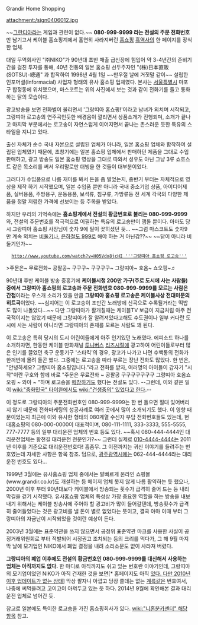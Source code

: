 Grandir Home Shopping

attachment:/sign0406012.jpg

~~[[그란디아]]라는 게임과 관련이 없다.~~
'''080-999-9999 라는 전설의 주문 전화번호'''만 남기고서 케이블 홈쇼핑계에서 홀연히 사라져버린 [[홈쇼핑]] [[흑역사]]의 한 페이지를 장식한 업체.

대일 무역회사인 "㈜NIKO"가 90년대 초반 매출 급신장에 힘입어 약 3-4년간의 준비기간을 걸친 투자를 통해, 40년 전통의 일본 홈쇼핑 선두주자인 "(株)日本直販(SOTSU)-總通" 과 합작하여 1996년 4월 1일 ~~만우절 날에 거짓말 같이~~ 설립한 인포머셜(Informacial) 사업자 형태의 유사 홈쇼핑 업체였다. 본사는 [[서울]]특별시 마포구 합정동에 위치했으며, 마스코트는 위의 사진에서 보는 것과 같이 전화기를 들고 통화하는 닭의 모습이다. 

광고방송을 보면 전화벨이 울리면서 '그랑띠아 홈쇼핑!'이라고 남녀가 외치며 시작되고, 그랑띠아 로고송의 연주곡인듯한 배경음이 깔리면서 상품소개가 진행되며, 소개가 끝나고 마지막 부분에서는 로고송이 자연스럽게 이어지면서 끝나는 촌스러운 듯한 특유의 스타일을 지니고 있다.

출신 자체가 순수 국내 자본으로 설립된 업체가 아니라, 일본 홈쇼핑 업체와 합작하여 설립된 업체였기 때문에, 초창기에는 일본 홈쇼핑 업체에서 판매하던 제품을 그대로 수입판매하고, 광고 방송도 일본 홈쇼핑 영상을 그대로 따와서 성우도 아닌 그냥 3류 쇼호스트 같은 목소리를 써서 우리말로만 더빙을 한 것들이 대부분이었다. 

그러다가 수입품으로 나름 재미를 봐서 돈을 좀 벌었는지, 중반기 부터는 자체적으로 영상을 제작 하기 시작했으며, 일본 수입품 뿐만 아니라 국내 중소기업 상품, 아이디어제품, 실버용품, 주방용구, 운동용품, 보석류, 침구류, 가방류등 전 세계 각국의 다양한 제품을 정말 저렴한 가격에 선보이는 등 주목을 받았다.

하지만 우리의 기억속에는 '''홈쇼핑계에서 전설의 황금번호로 불리는 080-999-9999''' 와, 전설의 주문번호를 적극적으로 어필하는 특유의 로고송만이 맴돌 뿐이다. 아마도 당시 그랑띠아 홈쇼핑 사장님이 숫자 9에 필이 꽂히셨던 듯... ~~그럼 마스코트도 숫자9 만 계속 외치는 [[비둘기]]나, [[은하철도 999]]로 해야 하는 거 아닌감??~~ ~~닭이 아니라 비둘기인가~~

   [[http://www.youtube.com/watch?v=H05Vdx8jcHI '''그랑띠아 홈쇼핑 로고송''']]  
>주문은~ 무료전화~ 공팔공~ 구구구~ 구구구구~ 그랑띠아~ 호옴~ 쇼오핑~♬

90년대 후반 케이블 방송 중흥기에 '''케이블시청 200만 가구(주로 도시에 사는 사람들)중에서 그랑띠아 홈쇼핑의 로고송과 주문 전화번호 080-999-9999를 모르는 사람은 간첩'''이라는 우스개 소리가 있을 만큼 '''그랑띠아 홈쇼핑 로고송은 케이블사상 전대미문의 히트곡'''이었다.  ~~심지어는 이 로고송이 조만간 노래방에 신곡으로 수록될거라는 떡밥도 많이 나돌았다...~~
다만 그랑띠아가 활개칠때는 케이블TV 보급이 지금처럼 아주 전국적이지는 않았기 때문에 그랑띠아가 잘 알려져있다고해도 수도권이나 일부 커다란 도시에 사는 사람이 아니라면 그랑띠아의 존재를 모르는 사람도 꽤 된다. 

이 로고송은 특히 당시의 도시 어린이들에게 아주 인기있던 노래였다. 에피소드 하나를 소개하자면, 한동안 케이블 만화채널 [[투니버스]] [[리즈시절]]에 광고하여 어린이들로부터 많은 인기를 끌었던 축구 운동기구 '스타킥'의 경우, 광고가 나가고 나면 수백통의 전화가 한꺼번에 몰려 들곤 했다. 그중에는 로고송을 따라 부르는 장난 전화도 많았다. 한 번은, "안녕하세요? 그랑띠아 홈쇼핑입니다."라고 전화를 받자, 여러명의 아이들이 갑자기 "시작"이란 구호와 함께 바로 "주문은 무료전화 ~ 공팔공 구구구구구구구 그랑띠아 호옴쇼오핑 ~ 와아 ~ "하며 로고송을 [[떼창]]하기도 했다는 전설도 있다. --그런데, 이와 같은 일이 [[wiki:"중화민국" 타이완]]에서도 [[wiki:"건생중의" 있었다고 한다]].--

이 정도로 그랑띠아의 주문전화번호인 080-999-9999는 한 번 들으면 절대 잊어버리지 않기 때문에 전화마케팅의 성공사례로 여러 곳에서 많이 소개되기도 했다. 이 영향 때문이었는지 최근에 이와 유사한 형태의 080계열 수신자 부담 전화번호들도 있는데, 현대홈쇼핑의 080-000-0000이 대표적이며, 080-111-1111, 333-3333, 555-5555, 777-7777 등의 일부 대리운전 업체의 번호 등도 있다. ~~혹시 080-444-4444인 대리운전업체는 황천길 대리운전 전문인가?~~ 그런데 실제로 [[010-4444-4444]]는 2011년 이후를 기준으로 대리운전번호다! 흠좀무. 그 이전까지는 귀신 이야기를 들려주는 번호였는데 자세한 사항은 항목 참조. 덤으로, [[광주광역시]]에는 062-444-4444라는 대리운전 번호도 있다...

1999년 3월에는 유사홈쇼핑 업체 중에서는 발빠르게 온라인 쇼핑몰(www.grandir.co.kr)도 개설하는 등 메이저 업체 못지 않게 나름 활약하는 듯 했으나, 2000년 이후 부터 90년대보다 케이블에서 방송되는 횟수가 급격히 줄어 드는 등 내리막길을 걷기 시작했다. 유사홈쇼핑 업체의 특성상 가장 중요한 역할을 하는 방송을 내보내기 위해서는 케이블 방송사에 주어야 할 광고비가 많이 들어갈텐데, 방송횟수가 급격히 줄어들었다는 것은 광고비를 낼 돈이 별로 없었다는 뜻이고, 결국 아마 이때 부터 그랑띠아의 자금난이 시작되었을 것이란 예상이 든다. 

2003년 3월에는 표준약관을 쓰지 않으면서 공정위 표준약관 마크를 사용한 사실이 공정거래위원회로 부터 적발되어 시정권고 조치되는 등의 크리를 먹다가, 그 해 9월 마지막 날에 모기업인 NIKO에서 폐업 결정을 내려 소리소문도 없이 사라져 버렸다.

''' 그랑띠아의 폐업 이후에도 전설의 황금번호인 080-999-9999를 대신해서 사용하는 업체는 아직까지도 없다.''' 한 마디로 아직까지도 쉬고 있는 번호란 이야기인데, 그랑띠아의 모기업이었던 NIKO가 아직 건재한 것을 보면[* 홈페이지도 아직 [http://www.niko.co.kr/ 있다. 다만 2010년 이후 업데이트가 없는 상태]] 막상 팔자니 아깝고 당장 쓸데는 없는 [[계륵]]같은 번호여서, 나중에 써먹을려고 고이고이 아껴두고 있는 듯 하다.
2014년 9월에 확인해본 결과 대리운전 업체로 넘어간 듯.

참고로 일본에도 특이한 로고송을 가진 홈쇼핑회사가 있다. [[wiki:"니혼분카센터" 해당 항목]] 참고.
